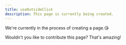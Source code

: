 ```yaml
---
title: useOutsideClick
description: This page is currently being created.
---
```


We're currently in the process of creating a page.😘

Wouldn't you like to contribute this page? That's amazing!
